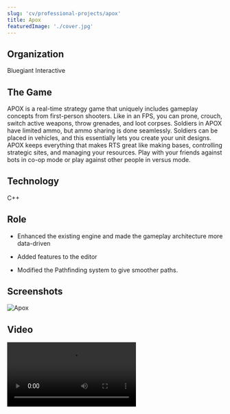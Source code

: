 ```yaml
---
slug: 'cv/professional-projects/apox'
title: Apox
featuredImage: './cover.jpg'
---
```



## Organization

Bluegiant Interactive

## The Game

APOX is a real-time strategy game that uniquely includes gameplay concepts from first-person shooters. Like in an FPS,
you can prone, crouch, switch active weapons, throw grenades, and loot corpses. Soldiers in APOX have limited ammo, but
ammo sharing is done seamlessly. Soldiers can be placed in vehicles, and this essentially lets you create your unit
designs. APOX keeps everything that makes RTS great like making bases, controlling strategic sites, and managing your
resources. Play with your friends against bots in co-op mode or play against other people in versus mode.

## Technology

C++

## Role

-   Enhanced the existing engine and made the gameplay architecture more data-driven

-   Added features to the editor

-   Modified the Pathfinding system to give smoother paths.

## Screenshots

![Apox](./cover.jpg)

## Video

<Video src="https://www.youtube.com/embed/PzW39q3maRk" title="Apox Video" />

## Downloads

[Steam](http://store.steampowered.com/app/80000/)

